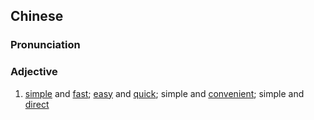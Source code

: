 {{also|简捷}}
==Chinese==
{{zh-forms|s=简捷}}

===Pronunciation===
{{zh-pron
|m=jiǎnjié
|c=gaan2 zit3
|cat=a
}}

===Adjective===
{{zh-adj}}

# [[simple]] and [[fast]]; [[easy]] and [[quick]]; simple and [[convenient]]; simple and [[direct]]